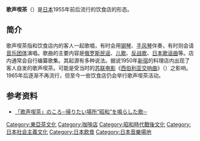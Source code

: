 '''歌声喫茶'''（{{lang-ja|歌声喫茶}}）是[[日本|日本]]1955年前后流行的饮食店的形态。

== 简介 ==
歌声喫茶指和饮食店内的客人一起歌唱，有时会用[[钢琴|钢琴]]、[[手风琴|手风琴]]伴奏，有时则会请[[音乐团体|音乐团体]]演唱。歌曲的主要内容是[[俄罗斯民谣|俄罗斯民谣]]、[[儿歌|儿歌]]、[[反战歌|反战歌]]、[[日本歌谣曲|日本歌谣曲]]等。店内通常会自行编纂歌集。其起源有多种说法。据说1950年[[新宿|新宿]]的料理店内出现了客人自发的歌声喫茶。可能是受当时的[[苏联|苏联]][[电影|电影]]《[[西伯利亚交响曲|西伯利亚交响曲]]》（{{lang-ru|Сказание о земле Сибирской}}）之影响。1965年后逐渐不再流行，但至今一些饮食店仍会举行歌声喫茶活动。

== 参考资料 ==
* [http://www.ikiiki9pon.net/kiji/bunka/index_0607.shtml 「歌声喫茶」のころ─帰りたい場所“昭和”を鳴らした歌─] {{Wayback|url=http://www.ikiiki9pon.net/kiji/bunka/index_0607.shtml |date=20141025100413 }}
{{咖啡店类型}}
{{DEFAULTSORT:Utagoe kissa}}
[[Category:東亞茶文化|Category:東亞茶文化]]
[[Category:咖啡店|Category:咖啡店]]
[[Category:昭和時代戰後文化|Category:昭和時代戰後文化]]
[[Category:日本社会主義文化|Category:日本社会主義文化]]
[[Category:日本飲食|Category:日本飲食]]
[[Category:日本音樂場地|Category:日本音樂場地]]